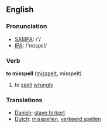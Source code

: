 ==English==
=== Pronunciation ===
*[[w:SAMPA|SAMPA]]: /'/
*[[w:IPA|IPA]]: /'mɪspεl/

=== Verb ===
{{en-infl-reg-consonant|misspell||}}

'''to misspell''' ([[misspelt]], misspelt)

# to [[spell]] [[wrungly]]

=== Translations ===

*[[Danish]]: [[stave forkert]]
*[[Dutch]]: [[misspellen]], [[verkeerd spellen]]